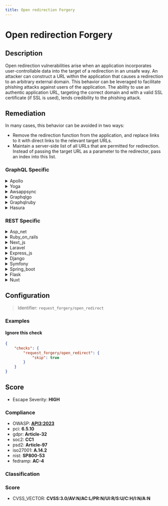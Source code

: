 ```yaml
---
title: Open redirection Forgery
---
```


# Open redirection Forgery

## Description

Open redirection vulnerabilities arise when an application incorporates user-controllable data into the target of a redirection in an unsafe way.
An attacker can construct a URL within the application that causes a redirection to an arbitrary external domain. This behavior can be leveraged to facilitate phishing attacks against users of the application.
The ability to use an authentic application URL, targeting the correct domain and with a valid SSL certificate (if SSL is used), lends credibility to the phishing attack.


## Remediation

In many cases, this behavior can be avoided in two ways:
- Remove the redirection function from the application, and replace links to it with direct links to the relevant target URLs.
- Maintain a server-side list of all URLs that are permitted for redirection. Instead of passing the target URL as a parameter to the redirector, pass an index into this list.



### GraphQL Specific

<details>
    <summary>Apollo</summary>

To mitigate open redirection vulnerabilities in the Apollo framework engine, ensure that all URL redirections are validated against a whitelist of allowed URLs. Do not rely on user input for target URLs without proper validation. Implement server-side checks to verify that the redirection target is a trusted and intended destination. Additionally, consider using built-in security features of the framework that may automatically handle such validations.

</details>

<details>
    <summary>Yoga</summary>

To mitigate open redirection vulnerabilities in the Yoga framework engine, ensure that all URL redirections are validated against a whitelist of allowed URLs. Do not rely on user input for target URLs without validation. Implement server-side checks to verify that the redirection target is a trusted and intended destination. Additionally, avoid using unvalidated URL parameters to redirect users. If possible, use indirect mapping of URLs by assigning each allowed URL a unique identifier that is used in the redirection logic instead of the actual URL itself.

</details>

<details>
    <summary>Awsappsync</summary>

To mitigate Open Redirection vulnerabilities in AWS AppSync, ensure that all URLs and URI parameters are validated against a whitelist of allowed destinations before redirecting. Implement server-side checks and do not rely on client-side validation alone. Additionally, avoid using user input directly in redirection logic, and employ security features such as AWS WAF to filter out malicious requests.

</details>

<details>
    <summary>Graphqlgo</summary>

To mitigate open redirection vulnerabilities in a GraphQL Go framework engine, ensure that all URLs and redirect parameters are validated against a whitelist of allowed destinations before redirecting. Implement strict input validation to ensure that only intended destinations are permissible, and avoid relying on user input for determining redirect targets. Additionally, use built-in URL parsing and validation functions provided by the Go standard library to further secure the application against open redirection attacks.

</details>

<details>
    <summary>Graphqlruby</summary>

To mitigate open redirection vulnerabilities in a GraphQL Ruby framework, ensure that all URLs and redirect parameters are validated against a whitelist of allowed destinations before redirecting. Implement server-side checks to verify that the URL belongs to your application's domain or a list of approved domains. Additionally, avoid using user input directly in redirect functions without proper validation and sanitization. Consider using built-in Rails functions such as `url_for` and `redirect_to` which provide additional security measures against open redirection attacks.

</details>

<details>
    <summary>Hasura</summary>

To mitigate open redirection vulnerabilities in the Hasura framework, ensure that all URL redirections are validated against a whitelist of allowed URLs. Do not rely on user input for determining the destination URL without proper validation. Additionally, employ server-side checks to verify that the redirection target is a trusted and intended location before performing the redirect.

</details>


### REST Specific

<details>
    <summary>Asp_net</summary>

To mitigate open redirection vulnerabilities in ASP.NET, validate and whitelist URLs before redirecting. Use the `Uri.IsWellFormedUriString` method to check if the URL is valid and ensure it points to a trusted destination. Additionally, avoid using user input directly in `Response.Redirect` or other redirection methods. If user input must be used for redirection, map expected inputs to valid destination URLs on the server side.

</details>

<details>
    <summary>Ruby_on_rails</summary>

In Ruby on Rails, prevent open redirection vulnerabilities by validating the URL before performing a redirection. Use built-in methods such as 'url_for' or 'redirect_to' with only path helpers or known URLs, and avoid directly inserting user-supplied input into these methods. Implement a whitelist of allowed domains if redirection to different domains is necessary, and check the user input against this list before redirecting. Additionally, use Rails' 'URI' module to parse and validate URLs to ensure they are safe for redirection.

</details>

<details>
    <summary>Next_js</summary>

In Next.js, to prevent open redirection vulnerabilities, validate and sanitize all user inputs used for redirection. Ensure that the destination URLs are either relative paths or match a whitelist of allowed domains. Use the built-in `next/router` or `next/link` for client-side redirection, and avoid directly using user input for the `href` attribute. Additionally, implement server-side checks in API routes or `getServerSideProps` to further enforce these restrictions.

</details>

<details>
    <summary>Laravel</summary>

In Laravel, to prevent open redirection vulnerabilities, always validate and sanitize external URLs before redirecting. Use the 'url' helper function to generate URLs to internal routes, and for external URLs, implement a whitelist of allowed domains. Additionally, avoid using user input directly in the 'redirect()' function without proper validation.

</details>

<details>
    <summary>Express_js</summary>

To mitigate open redirection vulnerabilities in Express.js, validate and sanitize all user input used for redirection. Ensure that the destination URLs are either relative paths or match a whitelist of allowed domains. Additionally, avoid directly using user input to set the 'Location' header or the 'res.redirect()' method's argument. Implementing strict input validation can prevent attackers from redirecting users to malicious sites.

</details>

<details>
    <summary>Django</summary>

In Django, ensure that all redirects are validated against a whitelist of allowed URLs or use Django's built-in `is_safe_url()` function to validate the URL before performing the redirect. Avoid using user input directly in the `redirect()` function without proper validation.

</details>

<details>
    <summary>Symfony</summary>

In Symfony, to prevent open redirection vulnerabilities, ensure that all redirects are to URLs that are either static, predefined, or validated against a whitelist of allowed domains. Use the 'Symfony\Component\HttpFoundation\RedirectResponse' class for redirection and avoid directly using user input in the 'Location' header. Additionally, implement CSRF tokens in forms to protect against cross-site request forgery, which can be related to open redirection attacks.

</details>

<details>
    <summary>Spring_boot</summary>

In Spring Boot, to prevent open redirection attacks, validate and sanitize all user-supplied URL redirection targets. Only allow redirects to a whitelist of trusted URLs or URI paths. Additionally, avoid directly using request parameters to construct redirection URLs. If dynamic redirection is necessary, map user input to a set of predefined paths or use a safe method like 'UriComponentsBuilder' from Spring Framework to construct the redirection URL.

</details>

<details>
    <summary>Flask</summary>

In Flask, to prevent open redirection vulnerabilities, ensure that all URL redirections are validated against a whitelist of allowed domains or paths before redirecting. Use the 'url_for' function for internal redirects and validate external redirect targets against a predefined list of safe URLs.

</details>

<details>
    <summary>Nuxt</summary>

In Nuxt.js, to prevent open redirection vulnerabilities, ensure that all redirects are validated against a whitelist of allowed URLs. Do not use user input directly for redirection purposes without validation. Implement server-side checks to verify that the redirection URL is to a known and trusted destination. Additionally, consider using the built-in 'redirect' method provided by Nuxt.js, which can be configured to allow redirects only to certain predefined URLs.

</details>

## Configuration

> Identifier: `request_forgery/open_redirect`



### Examples



#### Ignore this check

```json
{
    "checks": {
        "request_forgery/open_redirect": {
            "skip": true
        }
    }
}
```




## Score

- Escape Severity: **<span className="high-severity">HIGH</span>**

### Compliance

- OWASP: **[API3:2023](https://github.com/OWASP/API-Security/blob/master/editions/2023/en/0xa3-broken-object-property-level-authorization.md)**
- pci: **6.5.10**
- gdpr: **Article-32**
- soc2: **CC1**
- psd2: **Article-97**
- iso27001: **A.14.2**
- nist: **SP800-53**
- fedramp: **AC-4**

### Classification






### Score

- CVSS_VECTOR: **CVSS:3.0/AV:N/AC:L/PR:N/UI:R/S:U/C:H/I:N/A:N**


